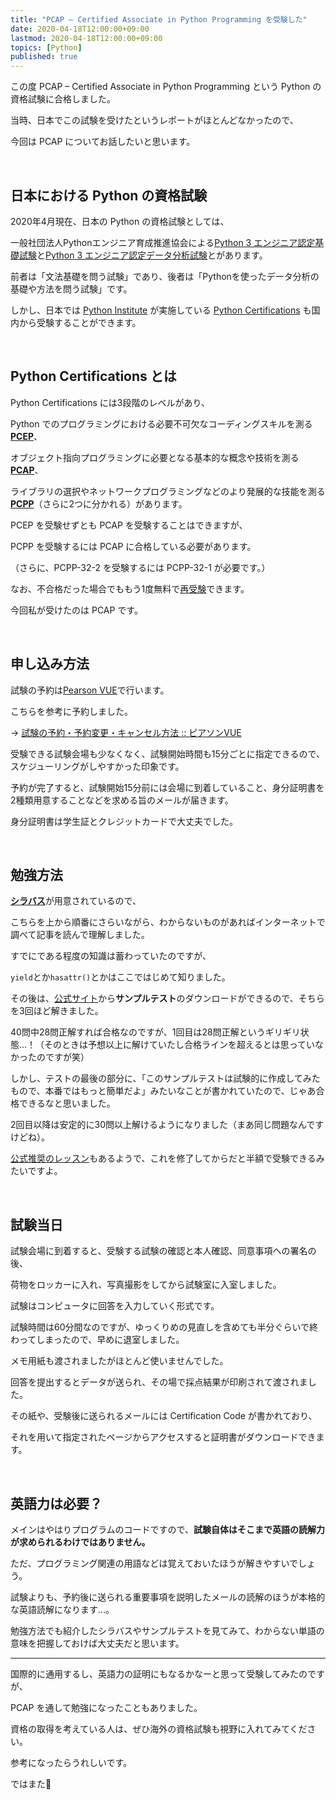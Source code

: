 ```yaml
---
title: "PCAP – Certified Associate in Python Programming を受験した"
date: 2020-04-18T12:00:00+09:00
lastmod: 2020-04-18T12:00:00+09:00
topics: [Python]
published: true
---
```


この度 PCAP – Certified Associate in Python Programming という Python の資格試験に合格しました。

当時、日本でこの試験を受けたというレポートがほとんどなかったので、

今回は PCAP についてお話したいと思います。

<br/>

## 日本における Python の資格試験

2020年4月現在、日本の Python の資格試験としては、

<!--more-->

一般社団法人Pythonエンジニア育成推進協会による[Python 3 エンジニア認定基礎試験](https://www.pythonic-exam.com/exam/basic)と[Python 3 エンジニア認定データ分析試験](https://www.pythonic-exam.com/exam/analyist)とがあります。

前者は「文法基礎を問う試験」であり、後者は「Pythonを使ったデータ分析の基礎や方法を問う試験」です。

しかし、日本では [Python Institute](https://pythoninstitute.org/) が実施している [Python Certifications](https://pythoninstitute.org/certification/) も国内から受験することができます。

<br/>

## Python Certifications とは

Python Certifications には3段階のレベルがあり、

Python でのプログラミングにおける必要不可欠なコーディングスキルを測る [**PCEP**](https://pythoninstitute.org/certification/pcep-certification-entry-level/)、

オブジェクト指向プログラミングに必要となる基本的な概念や技術を測る [**PCAP**](https://pythoninstitute.org/certification/pcap-certification-associate/)、

ライブラリの選択やネットワークプログラミングなどのより発展的な技能を測る [**PCPP**](https://pythoninstitute.org/certification/pcpp-certification-professional/)（さらに2つに分かれる）があります。

<postimage src="python-certifications" ext="png" alt="Python Certifications 3 levels" />

PCEP を受験せずとも PCAP を受験することはできますが、

PCPP を受験するには PCAP に合格している必要があります。

（さらに、PCPP-32-2 を受験するには PCPP-32-1 が必要です。）

なお、不合格だった場合でももう1度無料で[再受験](https://pythoninstitute.org/pvue-testing-policies/)できます。

今回私が受けたのは PCAP です。

<relpos link="eigo-igai-coding" />

<br/>

## 申し込み方法

試験の予約は[Pearson VUE](https://home.pearsonvue.com/PythonInstitute)で行います。

こちらを参考に予約しました。

→ [試験の予約・予約変更・キャンセル方法 :: ピアソンVUE](https://www.pearsonvue.co.jp/test-taker/Tutorial/WebNG-Schedule.aspx)

受験できる試験会場も少なくなく、試験開始時間も15分ごとに指定できるので、スケジューリングがしやすかった印象です。

予約が完了すると、試験開始15分前には会場に到着していること、身分証明書を2種類用意することなどを求める旨のメールが届きます。

身分証明書は学生証とクレジットカードで大丈夫でした。

<br/>

## 勉強方法

[**シラバス**](https://pythoninstitute.org/certification/pcap-certification-associate/pcap-exam-syllabus/)が用意されているので、

こちらを上から順番にさらいながら、わからないものがあればインターネットで調べて記事を読んで理解しました。

すでに<pstlk label="チェスアプリ開発" to="/tags/チェス" />である程度の知識は蓄わっていたのですが、

`yield`とか`hasattr()`とかはここではじめて知りました。

その後は、[公式サイト](https://pythoninstitute.org/certification/pcap-certification-associate/)から**サンプルテスト**のダウンロードができるので、そちらを3回ほど解きました。

40問中28問正解すれば合格なのですが、1回目は28問正解というギリギリ状態…！（そのときは予想以上に解けていたし合格ラインを超えるとは思っていなかったのですが笑）

しかし、テストの最後の部分に、「このサンプルテストは試験的に作成してみたもので、本番ではもっと簡単だよ」みたいなことが書かれていたので、じゃあ合格できるなと思いました。

2回目以降は安定的に30問以上解けるようになりました（まあ同じ問題なんですけどね）。

[公式推奨のレッスン](https://pythoninstitute.org/free-python-courses/)もあるようで、これを修了してからだと半額で受験できるみたいですよ。

<br/>

## 試験当日

試験会場に到着すると、受験する試験の確認と本人確認、同意事項への署名の後、

荷物をロッカーに入れ、写真撮影をしてから試験室に入室しました。

試験はコンピュータに回答を入力していく形式です。

試験時間は60分間なのですが、ゆっくりめの見直しを含めても半分ぐらいで終わってしまったので、早めに退室しました。

メモ用紙も渡されましたがほとんど使いませんでした。

回答を提出するとデータが送られ、その場で採点結果が印刷されて渡されました。

その紙や、受験後に送られるメールには Certification Code が書かれており、

それを用いて指定されたページからアクセスすると証明書がダウンロードできます。

<postimage src="certificate" alt="証明書" />

<br/>

## 英語力は必要？

メインはやはりプログラムのコードですので、**試験自体はそこまで英語の読解力が求められるわけではありません。**

ただ、プログラミング関連の用語などは覚えておいたほうが解きやすいでしょう。

試験よりも、予約後に送られる重要事項を説明したメールの読解のほうが本格的な英語読解になります…。

<inlink to="#勉強方法">勉強方法</inlink>でも紹介したシラバスやサンプルテストを見てみて、わからない単語の意味を把握しておけば大丈夫だと思います。

---

国際的に通用するし、英語力の証明にもなるかなーと思って受験してみたのですが、

PCAP を通して勉強になったこともありました。

資格の取得を考えている人は、ぜひ海外の資格試験も視野に入れてみてください。

参考になったらうれしいです。

ではまた👋
